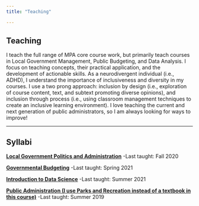 ```yaml
---
title: "Teaching"

---
```

## Teaching 

I teach the full range of MPA core course work, but primarily teach courses in Local Government Management, Public Budgeting, and Data Analysis. I focus on teaching concepts, their practical application, and the development of actionable skills. As a neurodivergent individual (i.e., ADHD), I understand the importance of inclusiveness and diversity in my courses. I use a two prong approach: inclusion by design (i.e., exploration of course content, text, and subtext promoting diverse opinions), and inclusion through process (i.e., using classroom management techniques to create an inclusive learning environment). I love teaching the current and next generation of public administrators, so I am always looking for ways to improve! 

-----

## Syllabi

[**Local Government Politics and Administration**](https://drive.google.com/file/d/1Ntm47wxYW86Cf6YeGmLBZmxDd8gTkxF4/view?usp=sharing)
-Last taught: Fall 2020

[**Governmental Budgeting**](https://drive.google.com/file/d/10KDs8zMDK_mGnHXDS-fcGZZTXXtKnjHH/view?usp=sharing)
-Last taught: Spring 2021

[**Introduction to Data Science**](https://drive.google.com/file/d/1Jc962NTRp4LGNEXoIwRb9qPmILPSejXo/view?usp=sharing)
-Last taught: Summer 2021

[**Public Administration (I use Parks and Recreation instead of a textbook in this course)**](https://drive.google.com/file/d/1FopItT1UG_lda3ImJxmOZLeb0GQBu8O1/view?usp=sharing)
-Last taught: Summer 2019

